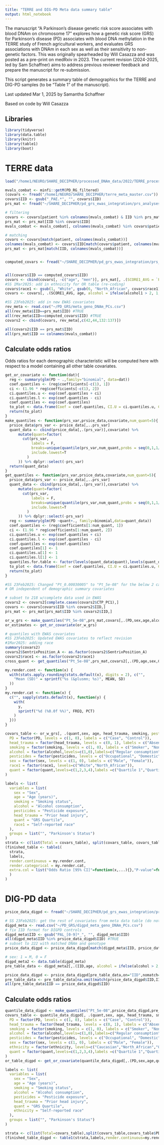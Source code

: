```yaml
---
title: "TERRE and DIG-PD Meta data summary table"
output: html_notebook
---
```


The manuscript "A Parkinson’s disease genetic risk score associates with blood DNAm on chromosome 17" explores how a genetic risk score (GRS) for Parkinson's disease (PD) associates with blood DNA methylation in the TERRE study of French agricultural workers, and evaluates GRS associations with DNAm in each sex as well as their sensitivity to non-genetic factors. This was originally spearheaded by Will Casazza and was posted as a pre-print on medRxiv in 2023. The current revision (2024-2025, led by Sam Schaffner) aims to address previous reviewer feedback and prepare the manuscript for re-submission.


This script generates a summary table of demographics for the TERRE and DIG-PD samples (to be "Table 1" of the manuscript).


Last updated Mar 1, 2025 by Samantha Schaffner


Based on code by Will Casazza


## Libraries
```r
library(tidyverse)
library(data.table)
library(knitr)
library(table1)
library(boot)
```

# TERRE data
```r
load("/home1/NEURO/SHARE_DECIPHER/processed_DNAm_data/2022/TERRE_processed_2022/1-TERRE_RG_filtered.RData") # PD_RG_filtered

mvals_combat <- minfi::getM(PD_RG_filtered)
(covars <- fread("/home1/NEURO/SHARE_DECIPHER/terre_meta_master.csv"))
covars$IID <- gsub("_PAE.*", "", covars$IID)
prs_mat <- fread("~/SHARE_DECIPHER/pd_grs_ewas_integration/prs_analyses/prsice_data/TERRE_PRSice.all_score")

# filtering
covars <- covars[patient %in% colnames(mvals_combat) & IID %in% prs_mat$IID]
prs_mat <- prs_mat[IID %in% covars$IID]
mvals_combat <- mvals_combat[, colnames(mvals_combat) %in% covars$patient]

# matching
covars <- covars[match(patient, colnames(mvals_combat))]
colnames(mvals_combat) <- covars$IID[match(covars$patient, colnames(mvals_combat))]
prs_mat <- prs_mat[match(IID, colnames(mvals_combat))]


computed_covars <- fread("~/SHARE_DECIPHER/pd_grs_ewas_integration/prs_analyses/prsice_data/TERRE.covariate")[IID %in% colnames(mvals_combat)]


all(covars$IID == computed_covars$IID)
covars <- cbind(covars[, -c("age", "men")], prs_mat[, .(SCORE1_AVG = `Pt_5e-08`)], computed_covars)
#SS 1Mar2025: add in ethnicity for OR table (re-coding)
covars$race1 <- gsub(1, "White", gsub(6, "North_African", covars$race1))
covars <- covars[, .(SCORE1_AVG, age, alcohol = ifelse(alcohol1 > 2, 1, 0), smoking = ifelse(smoking > 1, 1, 0), pesticides = ifelse(pesticides_work == 1, "Occupational", ifelse(pesticides_domestic == 1, "Domestic", "None")), PD=status, GPC1 = V3, GPC2 = V4, GPC3 = V5, PC1, PC2, PC3, PC4, PC5, PC6, PC7, PC8, PC9, PC10, head_trauma = head_trauma_loc, sex,IID,race1)]

#SS 23Feb2025: add in new EWAS covariates
rev_meta <- read.csv("~/PD_GRS/meta_geno_DNAm_PCs.csv")
all(rev_meta$IID==prs_mat$IID) #TRUE
all(rev_meta$IID==computed_covars$IID) #TRUE
covars2 <- cbind(covars, rev_meta[,c(42,44,132:137)])

all(covars2$IID == prs_mat$IID)
all(prs_mat$IID == colnames(mvals_combat))
```

## Calculate odds ratios
Odds ratios for each demographic characteristic will be computed here with respect to a model containing all other table covariates.
```r
get_or_covariate <- function(dat){
  reg <- summary(glm(PD ~ .,family="binomial", data=dat))
  coef.quantiles <- (reg$coefficients[-c(1), 1])
  ci <- (1.96 * reg$coefficients[-c(1), 2])
  ci.quantiles.u <- exp(coef.quantiles + ci)
  ci.quantiles.l <- exp(coef.quantiles - ci)
  coef.quantiles <- exp(coef.quantiles)
  to_plot <- data.frame(Coef = coef.quantiles, CI.U = ci.quantiles.u, CI.L = ci.quantiles.l,p.value = reg$coefficients[-c(1),4])
  return(to_plot)
}
make_quantiles <- function(prs_var,prsice_data,covariate,num_quant=5){
  prsice_data$prs_var <- prsice_data[,..prs_var]
  quant_data <- cbind(prsice_data[,.(prs_var)],covariate) %>%
      mutate(quant=factor(
        cut(prs_var,
            labels = F,
            breaks=unique(quantile(prs_var,num_quant,probs = seq(0,1,1/num_quant))),
            include.lowest=T
          )
      )) %>% dplyr::select(-prs_var)
  return(quant_data)
}
get_quantiles <- function(prs_var,prsice_data,covariate,num_quant=5){
  prsice_data$prs_var <- prsice_data[,..prs_var]
  quant_data <- cbind(prsice_data[,.(prs_var)],covariate) %>%
      mutate(quant=factor(
        cut(prs_var,
            labels = F,
            breaks=unique(quantile(prs_var,num_quant,probs = seq(0,1,1/num_quant))),
            include.lowest=T
          )
      )) %>% dplyr::select(-prs_var)
  reg <- summary(glm(PD ~quant+., family=binomial,data=quant_data))
  coef.quantiles <- (reg$coefficients[1:num_quant, 1])
  ci <- (1.96 * reg$coefficients[1:num_quant, 2])
  ci.quantiles.u <- exp(coef.quantiles + ci)
  ci.quantiles.l <- exp(coef.quantiles - ci)
  coef.quantiles <- exp(coef.quantiles)
  coef.quantiles[1] <- 1
  ci.quantiles.u[1] <- 1
  ci.quantiles.l[1] <- 1
  quantiles.for.table <- factor(levels(quant_data$quant),levels(quant_data$quant))
  to_plot <- data.frame(Coef = coef.quantiles, CI.U = ci.quantiles.u, CI.L = ci.quantiles.l, DEC = quantiles.for.table)
  return(to_plot)
}

#SS 23Feb2025: Changed "Pt_0.00030005" to "Pt_5e-08" for the below 2 calculations
# OR independent of demographic summary covariates

# subset to 218 w/complete data used in EWAS
covars2 <- covars2[complete.cases(covars2$CTP_PC1),]
covars <- covars[covars$IID %in% covars2$IID,]
prs_mat <- prs_mat[prs_mat$IID %in% covars2$IID,]

or_w_grs <- make_quantiles("Pt_5e-08",prs_mat,covars[,.(PD,sex,age,alcohol,smoking,pesticides=addNA(factor(pesticides,levels=c("None","Domestic","Occupational"))),head_trauma,race1)],4)
or_estimates <- get_or_covariate(or_w_grs)

# quantiles with EWAS covariates
#SS 23Feb2025: Updated EWAS covariates to reflect revision
#1Mar2025: adding race
summary(covars2)
covars2$SentrixPosition_A <- as.factor(covars2$SentrixPosition_A)
covars2$race1 <- as.factor(covars2$race1)
cross_quant <- get_quantiles("Pt_5e-08",prs_mat,covars2[,.(PD,age,sex,GPC1,GPC2,GPC3,CTP_PC1,CTP_PC2,CTP_PC3,CTP_PC4,CTP_PC5,CTP_PC6,plate,SentrixPosition_A,race1)]) %>% mutate(Sex = "Cross-sex", Threshold="best")

my.render.cont <- function(x) {
  with(stats.apply.rounding(stats.default(x), digits = 2), c("",
    "Mean (SD)" = sprintf("%s (&plusmn; %s)", MEAN, SD)
  ))
}
my.render.cat <- function(x) {
  c("", sapply(stats.default(x), function(y) {
    with(
      y,
      sprintf("%d (%0.0f %%)", FREQ, PCT)
    )
  }))
}

covars_table <- or_w_grs[, .(quant,sex, age, head_trauma, smoking, pesticides = recode(pesticides,"Missing"="NA"), alcohol, PD, race1)] %>% mutate(
  PD = factor(PD, levels = c(1, 0), labels = c("Case", "Control")),
  head_trauma = factor(head_trauma, levels = c(0, 1), labels = c("Absent", "Present")),
  smoking = factor(smoking, levels = c(1, 0), labels = c("Smoker", "Non-smoker")),
  alcohol = factor(alcohol,levels=c(1,0),labels=c("Regular consumption","No consumption")),
  pesticides = factor(pesticides, levels = c("Occupational", "Domestic", "Missing")),
  sex = factor(sex, levels = c(1, 0), labels = c("Male", "Female")),
  race1 = factor(race1, levels=c("White","North_African")),
  quant = factor(quant,levels=c(1,2,3,4),labels =c("Quartile 1","Quartile 2", "Quartile 3", "Quartile 4"))
)

labels <- list(
  variables = list(
    sex = "Sex",
    age = "Age (years)",
    smoking = "Smoking status",
    alcohol = "Alcohol consumption",
    pesticides = "Pesticide exposure",
    head_trauma = "Prior head injury",
    quant = "GRS Quartile",
    race1 = "Self-reported race"
  ),
  groups = list("", "Parkinson's Status")
)
strata <- c(list(Total = covars_table), split(covars_table, covars_table$PD))
(finished_table <- table1(
  strata,
  labels,
  render.continuous = my.render.cont,
  render.categorical = my.render.cat,
  extra.col = list("Odds Ratio [95% CI]"=function(x,...){},"P-value"=function(x,...){})
  )
)
```


# DIG-PD data

```r
prsice_data_digpd <- fread("~/SHARE_DECIPHER/pd_grs_ewas_integration/prs_analyses/prsice_data/DIGPD_PRSice.all_score")

# SS 23Feb2025: get the rest of covariates from meta data table (do not have access to WC's "genotype_qc" folder)
digpd_meta <- read.csv("~/PD_GRS/digpd_meta_geno_DNAm_PCs.csv")
# fix IID format for DIGPD controls
digpd_meta$IID <- gsub("PAL_[0-9]*_", "", digpd_meta$IID)
all(digpd_meta$IID %in% prsice_data_digpd$IID) #TRUE
# subset to 222 with matched DNAm and genotype
prsice_data_digpd <- prsice_data_digpd[match(digpd_meta$IID, prsice_data_digpd$IID),]

# sex: 1 = M, 0 = F
digpd_meta2 <- data.table(digpd_meta)
pre_table_data <- digpd_meta2[,.(IID,age, alcohol = ifelse(alcohol > 2, 1, 0), smoking = ifelse(smoking > 1, 1, 0), pesticides = ifelse(pesticides == 2, "Occupational", ifelse(pesticides== 1, "Domestic", "None")), PD, head_trauma, sex, ethnicity)]

prsice_data_digpd <- prsice_data_digpd[pre_table_data,on="IID",nomatch=0]
pre_table_data <- pre_table_data[na.omit(match(prsice_data_digpd$IID,IID))]
all(pre_table_data$IID == prsice_data_digpd$IID)
```

## Calculate odds ratios
```r
quantile_data_digpd <- make_quantiles("Pt_5e-08",prsice_data_digpd,pre_table_data[,.(PD,sex,age,alcohol,smoking,pesticides=addNA(factor(pesticides,levels=c("None","Domestic","Occupational"))),head_trauma,ethnicity)],4)
covars_table <- quantile_data_digpd[, .(quant,sex, age, head_trauma, smoking, pesticides = recode(pesticides,"Missing"="NA"), alcohol, PD,ethnicity)] %>% mutate(
  PD = factor(PD, levels = c(1, 0), labels = c("Case", "Control")),
  head_trauma = factor(head_trauma, levels = c(0, 1), labels = c("Absent", "Present")),
  smoking = factor(smoking, levels = c(1, 0), labels = c("Smoker", "Non-smoker")),
  alcohol = factor(alcohol,levels=c(1,0),labels=c("Regular consumption","No consumption")),
  pesticides = factor(pesticides, levels = c("Occupational", "Domestic")),
  sex = factor(sex, levels = c(1, 0), labels = c("Male", "Female")),
  ethnicity = factor(ethnicity, levels=c("Caucasian","North_African","Other")),
  quant = factor(quant,levels=c(1,2,3,4),labels =c("Quartile 1","Quartile 2", "Quartile 3", "Quartile 4"))
)
or_table_digpd <- get_or_covariate(quantile_data_digpd[,.(PD,sex,age,quant)])

labels <- list(
  variables = list(
    sex = "Sex",
    age = "Age (years)",
    smoking = "Smoking status",
    alcohol = "Alcohol consumption",
    pesticides = "Pesticide exposure",
    head_trauma = "Prior head injury",
    quant = "GRS Quartile",
    ethnicity = "Self-reported race"
  ),
  groups = list("", "Parkinson's Status")
)

strata <- c(list(Total=covars_table),split(covars_table,covars_table$PD))
(finished_table_digpd <- table1(strata,labels,render.continuous=my.render.cont, render.categorical=my.render.cat, extra.col = list("Odds Ratio [95% CI]"=function(x,...){},"P-value"=function(x,...){})))
```
